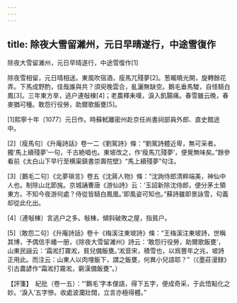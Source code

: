 ```yaml
---
---
---
```

title: 除夜大雪留濰州，元日早晴遂行，中途雪復作
---



除夜大雪留濰州，元日早晴遂行，中途雪復作[1]


除夜雪相留，元日晴相送。東風吹宿酒，瘦馬兀殘夢[2]。葱曨曉光開，旋轉餘花弄。下馬成野酌，佳哉誰與共？須臾晚雲合，亂灑無缺空。鵝毛垂馬騣，自怪騎白鳳[3]。三年東方旱，逃户連敧棟[4]；老農釋耒嘆，淚入飢腸痛。春雪雖云晚，春麥猶可種。敢怨行役勞，助爾歌飯甕[5]。

[1]熙寧十年（1077）元日作。時蘇軾離密州赴京任尚書祠部員外郎、直史館途中。

[2]〔瘦馬句〕《升庵詩話》卷一二《劉駕詩》條：“劉駕詩體近卑，無可采者。獨‘馬上續殘夢’一句，千古絶唱也。東坡改之，作‘瘦馬兀殘夢’，便覺無味矣。”餘參看前《太白山下早行至横渠鎮書崇壽院壁》“馬上續殘夢”句注。

[3]〔鵝毛二句〕《北夢瑣言》卷五《沈蔣人物》條：“沈詢侍郎清粹端美，神仙中人也。制除山北節旄。京城誦曹唐《游仙詩》云：‘玉詔新除沈侍郎，便分茅土領東方。不知今夜游何處？侍從皆騎白鳳凰。’即風姿可知也。”蘇詩雖即景詠雪，句義却從此化出。

[4]〔連敧棟〕言逃户之多。敧棟，傾斜破敗之屋，指貧户。

[5]〔敢怨二句〕《升庵詩話》卷十《梅溪注東坡詩》條：“王梅溪注東坡詩，世稱其博，予偶信手繙一册，《除夜大雪留濰州》詩云：‘敢怨行役勞，助爾歌飯甕’，山東民謡云：‘霜淞打霧淞，貧兒備飯甕。’淞音宋，積雪也，以爲豐年之兆，坡詩正用此。而注云：山東人以肉埋飯下，謂之飯甕，何異小兒語耶？”（《墨莊漫録》引古農諺作“霜淞打霧淞，窮漢備飯甕”。）

【評箋】　紀批（卷一五）：“‘鵝毛’字本俚語，得下五字，便成奇采，于此悟點化之妙。‘淚入’五字慘。收處波瀾壯闊，立言亦極得體。”